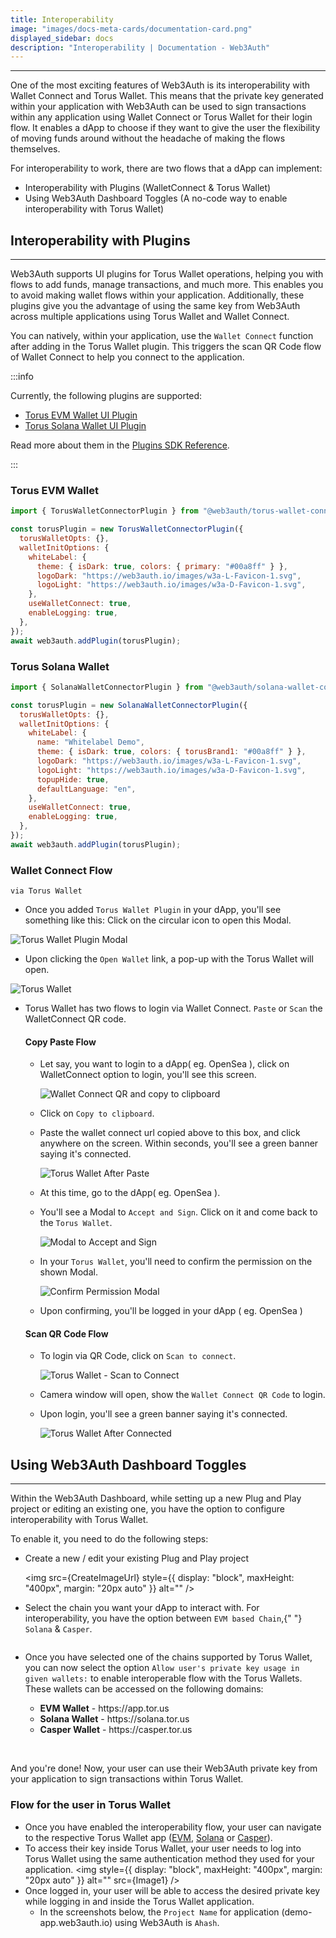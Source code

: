 ```yaml
---
title: Interoperability
image: "images/docs-meta-cards/documentation-card.png"
displayed_sidebar: docs
description: "Interoperability | Documentation - Web3Auth"
---
```


---


One of the most exciting features of Web3Auth is its interoperability with Wallet Connect and Torus Wallet. This means that the private key generated
within your application with Web3Auth can be used to sign transactions within any application using Wallet Connect or Torus Wallet for their login
flow. It enables a dApp to choose if they want to give the user the flexibility of moving funds around without the headache of making the flows
themselves.

For interoperability to work, there are two flows that a dApp can implement:

- Interoperability with Plugins (WalletConnect & Torus Wallet)
- Using Web3Auth Dashboard Toggles (A no-code way to enable interoperability with Torus Wallet)

## Interoperability with Plugins

---

Web3Auth supports UI plugins for Torus Wallet operations, helping you with flows to add funds, manage transactions, and much more. This enables you to
avoid making wallet flows within your application. Additionally, these plugins give you the advantage of using the same key from Web3Auth across
multiple applications using Torus Wallet and Wallet Connect.

You can natively, within your application, use the `Wallet Connect` function after adding in the Torus Wallet plugin. This triggers the scan QR Code
flow of Wallet Connect to help you connect to the application.

:::info

Currently, the following plugins are supported:

- [Torus EVM Wallet UI Plugin](/sdk/web/plugins/evm-wallet)
- [Torus Solana Wallet UI Plugin](/sdk/web/plugins/solana-wallet)

Read more about them in the [Plugins SDK Reference](/sdk/web/plugins).

:::

### Torus EVM Wallet

```js
import { TorusWalletConnectorPlugin } from "@web3auth/torus-wallet-connector-plugin";

const torusPlugin = new TorusWalletConnectorPlugin({
  torusWalletOpts: {},
  walletInitOptions: {
    whiteLabel: {
      theme: { isDark: true, colors: { primary: "#00a8ff" } },
      logoDark: "https://web3auth.io/images/w3a-L-Favicon-1.svg",
      logoLight: "https://web3auth.io/images/w3a-D-Favicon-1.svg",
    },
    useWalletConnect: true,
    enableLogging: true,
  },
});
await web3auth.addPlugin(torusPlugin);
```

### Torus Solana Wallet

```js
import { SolanaWalletConnectorPlugin } from "@web3auth/solana-wallet-connector-plugin";

const torusPlugin = new SolanaWalletConnectorPlugin({
  torusWalletOpts: {},
  walletInitOptions: {
    whiteLabel: {
      name: "Whitelabel Demo",
      theme: { isDark: true, colors: { torusBrand1: "#00a8ff" } },
      logoDark: "https://web3auth.io/images/w3a-L-Favicon-1.svg",
      logoLight: "https://web3auth.io/images/w3a-D-Favicon-1.svg",
      topupHide: true,
      defaultLanguage: "en",
    },
    useWalletConnect: true,
    enableLogging: true,
  },
});
await web3auth.addPlugin(torusPlugin);
```

### Wallet Connect Flow

`via Torus Wallet`

<div className="text-image-column">
  <div>
    <ul>
      <li>
        Once you added <code>Torus Wallet Plugin</code> in your dApp, you'll see something like this: Click on the circular icon to open this Modal.
      </li>
    </ul>
  </div>
  <div>
    <img src={WalletOnDapp} style={{ minWidth: "200px", maxWidth: "250px" }} alt="Torus Wallet Plugin Modal" />
  </div>
</div>

- Upon clicking the `Open Wallet` link, a pop-up with the Torus Wallet will open.

![Torus Wallet](/content-hub/interoperability/interoperability-torus-wallet.png)

- Torus Wallet has two flows to login via Wallet Connect. `Paste` or `Scan` the WalletConnect QR code.

  #### Copy Paste Flow

  - Let say, you want to login to a dApp( eg. OpenSea ), click on WalletConnect option to login, you'll see this screen.

    ![Wallet Connect QR and copy to clipboard](/content-hub/interoperability/interoperability-wc-clipboard.png)

  - Click on `Copy to clipboard`.

  - Paste the wallet connect url copied above to this box, and click anywhere on the screen. Within seconds, you'll see a green banner saying it's
    connected.

    ![Torus Wallet After Paste](/content-hub/interoperability/interoperability-after-wc-paste.png)

  - At this time, go to the dApp( eg. OpenSea ).

  - You'll see a Modal to `Accept and Sign`. Click on it and come back to the `Torus Wallet`.

    ![Modal to Accept and Sign](/content-hub/interoperability/interoperability-modal-on-opensea.png)

  - In your `Torus Wallet`, you'll need to confirm the permission on the shown Modal.

    ![Confirm Permission Modal](/content-hub/interoperability/interoperability-confirm-login.png)

  - Upon confirming, you'll be logged in your dApp ( eg. OpenSea )

  #### Scan QR Code Flow

  - To login via QR Code, click on `Scan to connect`.

    ![Torus Wallet - Scan to Connect](/content-hub/interoperability/interoperability-torus-wallet.png)

  - Camera window will open, show the `Wallet Connect QR Code` to login.

  - Upon login, you'll see a green banner saying it's connected.

    ![Torus Wallet After Connected](/content-hub/interoperability/interoperability-after-wc-paste.png)

## Using Web3Auth Dashboard Toggles

---

Within the Web3Auth Dashboard, while setting up a new Plug and Play project or editing an existing one, you have the option to configure
interoperability with Torus Wallet.

To enable it, you need to do the following steps:

- Create a new / edit your existing Plug and Play project

  <img src={CreateImageUrl} style={{ display: "block", maxHeight: "400px", margin: "20px auto" }} alt="" />

<div className="text-image-column">
  <div>
    <ul>
      <li>
        Select the chain you want your dApp to interact with. For interoperability, you have the option between <code>EVM based Chain</code>,{" "}
        <code>Solana</code> & <code>Casper</code>.
      </li>
    </ul>
  </div>
  <div>
    <img src={CreateDashboardPnp} style={{ minWidth: "200px", maxWidth: "250px" }} alt="" />
  </div>
</div>

- Once you have selected one of the chains supported by Torus Wallet, you can now select the option `Allow user's private key usage in given wallets:`
  to enable interoperable flow with the Torus Wallets. These wallets can be accessed on the following domains:

<div className="text-image-column">
  <div>
    <ul>
      <ul>
        <li>
          <b>EVM Wallet</b> - https://app.tor.us
        </li>
        <li>
          <b>Solana Wallet</b> - https://solana.tor.us
        </li>
        <li>
          <b>Casper Wallet</b> - https://casper.tor.us
        </li>
      </ul>
    </ul>
  </div>
  <div>
    <img src={CreateDashboardPnp4} style={{ minWidth: "300px", maxWidth: "350px" }} alt="" />
  </div>
</div>
<br />

And you're done! Now, your user can use their Web3Auth private key from your application to sign transactions within Torus Wallet.

### Flow for the user in Torus Wallet

- Once you have enabled the interoperability flow, your user can navigate to the respective Torus Wallet app ([EVM](https://app.tor.us),
  [Solana](https://solana.tor.us) or [Casper](https://casper.tor.us)).
- To access their key inside Torus Wallet, your user needs to log into Torus Wallet using the same authentication method they used for your
  application.
  <img style={{ display: "block", maxHeight: "400px", margin: "20px auto" }} alt="" src={Image1} />
- Once logged in, your user will be able to access the desired private key while logging in and inside the Torus Wallet application.
  - In the screenshots below, the `Project Name` for application (demo-app.web3auth.io) using Web3Auth is `Ahash`.

<div className="text-image-column">
  <div>
    <img style={{ display: "block", maxHeight: "500px", alignSelf: "center" }} alt="" src={TorusWalletLogin} />
  </div>
  <div>
    <img style={{ display: "block", maxHeight: "500px", alignSelf: "center" }} alt="" src={TorusWalletLogin3} />
  </div>
</div>
